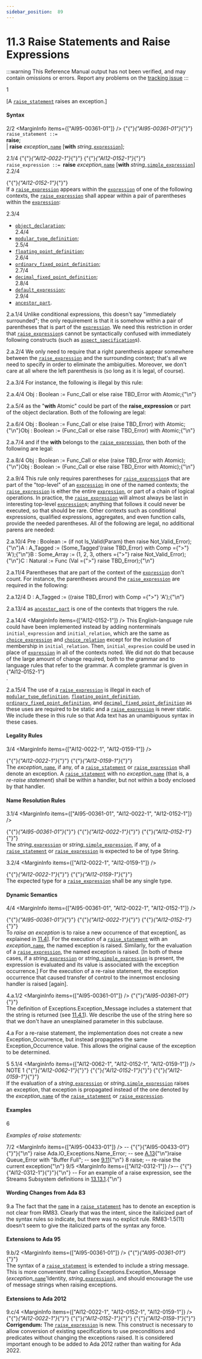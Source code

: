 ```yaml
---
sidebar_position:  89
---
```


# 11.3 Raise Statements and Raise Expressions

:::warning
This Reference Manual output has not been verified,
and may contain omissions or errors.
Report any problems on the [tracking issue](https://github.com/ada-lang-io/ada-lang-io/issues/20)
:::


<MarginText>1</MarginText>
<p>[A <code><a href="../AA-11/AA-11.3#S0308">raise_statement</a></code> raises an exception.] <br /></p>


#### Syntax

<MarginText>2/2</MarginText>
<MarginInfo items={["AI95-00361-01"]} />
<CodeBlock>
{"{"}<em>{"AI95-00361-01"}</em>{"}"} <br /><code>raise_statement</code><a id="S0308"></a><code> ::= </code><strong>raise</strong>;<br />      | <strong>raise</strong> <em>exception_</em><code><a href="../AA-4/AA-4.1#S0091">name</a></code> [<strong>with</strong> <em>string_</em><code><a href="../AA-4/AA-4.4#S0132">expression</a></code>];<br />

</CodeBlock>
<MarginText>2.1/4</MarginText>
<MarginInfo items={["AI12-0022-1", "AI12-0152-1"]} />
<CodeBlock>
{"{"}<em>{"AI12-0022-1"}</em>{"}"} {"{"}<em>{"AI12-0152-1"}</em>{"}"} <br /><code>raise_expression</code><a id="S0309"></a><code> ::= </code><strong>raise</strong> <em>exception_</em><code><a href="../AA-4/AA-4.1#S0091">name</a></code> [<strong>with</strong> <em>string_</em><code><a href="../AA-4/AA-4.4#S0138">simple_expression</a></code>]<br />

</CodeBlock>
<MarginText>2.2/4</MarginText>
<MarginInfo items={["AI12-0152-1"]} /><p>{"{"}<em>{"AI12-0152-1"}</em>{"}"} <br />If a <code><a href="../AA-11/AA-11.3#S0309">raise_expression</a></code> appears within the <code><a href="../AA-4/AA-4.4#S0132">expression</a></code> of one of the following contexts, the <code><a href="../AA-11/AA-11.3#S0309">raise_expression</a></code> shall appear within a pair of parentheses within the <code><a href="../AA-4/AA-4.4#S0132">expression</a></code>: <br /></p>

<MarginText>2.3/4</MarginText>
<ul>
<li><code><a href="../AA-3/AA-3.3#S0032">object_declaration</a></code>;<br /></li>
<MarginText>2.4/4</MarginText>
<li><code><a href="../AA-3/AA-3.5#S0043">modular_type_definition</a></code>;<br /></li>
<MarginText>2.5/4</MarginText>
<li><code><a href="../AA-3/AA-3.5#S0045">floating_point_definition</a></code>;<br /></li>
<MarginText>2.6/4</MarginText>
<li><code><a href="../AA-3/AA-3.5#S0048">ordinary_fixed_point_definition</a></code>;<br /></li>
<MarginText>2.7/4</MarginText>
<li><code><a href="../AA-3/AA-3.5#S0049">decimal_fixed_point_definition</a></code>;<br /></li>
<MarginText>2.8/4</MarginText>
<li><code><a href="../AA-3/AA-3.7#S0063">default_expression</a></code>;<br /></li>
<MarginText>2.9/4</MarginText>
<li><code><a href="../AA-4/AA-4.3#S0112">ancestor_part</a></code>. <br /></li>
</ul>
<MarginText>2.a.1/4</MarginText>
<Admonition type="aarm" aarm="reason" title="Reason: ">
<strong></strong>Unlike conditional expressions, this doesn't say "immediately surrounded"; the only requirement is that it is somehow within a pair of parentheses that is part of the <code><a href="../AA-4/AA-4.4#S0132">expression</a></code>. We need this restriction in order that <code><a href="../AA-11/AA-11.3#S0309">raise_expression</a></code>s cannot be syntactically confused with immediately following constructs (such as <code><a href="../AA-13/AA-13.1#S0346">aspect_specification</a></code>s). <br /></Admonition>

<MarginText>2.a.2/4</MarginText>
<Admonition type="aarm" aarm="discussion" title="Discussion: ">
<strong></strong>We only need to require that a right parenthesis appear somewhere between the <code><a href="../AA-11/AA-11.3#S0309">raise_expression</a></code> and the surrounding context; that's all we need to specify in order to eliminate the ambiguities. Moreover, we don't care at all where the left parenthesis is (so long as it is legal, of course).<br /></Admonition>

<MarginText>2.a.3/4</MarginText>
<Admonition type="aarm" aarm="note" title="Note: ">
For instance, the following is illegal by this rule: <br /></Admonition>

<MarginText>2.a.4/4</MarginText>
<CodeBlock language="ada">
Obj : Boolean := Func_Call or else raise TBD_Error with Atomic;{"\n"}

</CodeBlock>
<MarginText>2.a.5/4</MarginText>
<Admonition type="aarm" aarm="note" title="Note: ">
as the "<strong>with</strong> Atomic" could be part of the <strong>raise_expression</strong> or part of the object declaration. Both of the following are legal: <br /></Admonition>

<MarginText>2.a.6/4</MarginText>
<CodeBlock language="ada">
Obj : Boolean := Func_Call or else (raise TBD_Error) with Atomic;{"\n"}Obj : Boolean := (Func_Call or else raise TBD_Error) with Atomic;{"\n"}

</CodeBlock>
<MarginText>2.a.7/4</MarginText>
<Admonition type="aarm" aarm="note" title="Note: ">
and if the <strong>with</strong> belongs to the <code><a href="../AA-11/AA-11.3#S0309">raise_expression</a></code>, then both of the following are legal: <br /></Admonition>

<MarginText>2.a.8/4</MarginText>
<CodeBlock language="ada">
Obj : Boolean := Func_Call or else (raise TBD_Error with Atomic);{"\n"}Obj : Boolean := (Func_Call or else raise TBD_Error with Atomic);{"\n"}

</CodeBlock>
<MarginText>2.a.9/4</MarginText>
<Admonition type="aarm" aarm="note" title="Note: ">
This rule only requires parentheses for <code><a href="../AA-11/AA-11.3#S0309">raise_expression</a></code>s that are part of the "top-level" of an <code><a href="../AA-4/AA-4.4#S0132">expression</a></code> in one of the named contexts; the <code><a href="../AA-11/AA-11.3#S0309">raise_expression</a></code> is either the entire <code><a href="../AA-4/AA-4.4#S0132">expression</a></code>, or part of a chain of logical operations. In practice, the <code><a href="../AA-11/AA-11.3#S0309">raise_expression</a></code> will almost always be last in interesting top-level <code><a href="../AA-4/AA-4.4#S0132">expression</a></code>s; anything that follows it could never be executed, so that should be rare. Other contexts such as conditional expressions, qualified expressions, aggregates, and even function calls, provide the needed parentheses. All of the following are legal, no additional parens are needed: <br /></Admonition>

<MarginText>2.a.10/4</MarginText>
<CodeBlock language="ada">
Pre : Boolean  := (if not Is_Valid(Param) then raise Not_Valid_Error);{"\n"}A : A_Tagged   := (Some_Tagged'(raise TBD_Error) with Comp ={">"} 'A');{"\n"}B : Some_Array := (1, 2, 3, others ={">"} raise Not_Valid_Error);{"\n"}C : Natural    := Func (Val ={">"} raise TBD_Error);{"\n"}

</CodeBlock>
<MarginText>2.a.11/4</MarginText>
<Admonition type="aarm" aarm="note" title="Note: ">
Parentheses that are part of the context of the <code><a href="../AA-4/AA-4.4#S0132">expression</a></code> don't count. For instance, the parentheses around the <code><a href="../AA-11/AA-11.3#S0309">raise_expression</a></code> are required in the following: <br /></Admonition>

<MarginText>2.a.12/4</MarginText>
<CodeBlock language="ada">
D : A_Tagged   := ((raise TBD_Error) with Comp ={">"} 'A');{"\n"}

</CodeBlock>
<MarginText>2.a.13/4</MarginText>
<Admonition type="aarm" aarm="note" title="Note: ">
as <code><a href="../AA-4/AA-4.3#S0112">ancestor_part</a></code> is one of the contexts that triggers the rule.<br /></Admonition>

<MarginText>2.a.14/4</MarginText>
<MarginInfo items={["AI12-0152-1"]} /><Admonition type="aarm" aarm="note" title="Note: ">
This English-language rule could have been implemented instead by adding nonterminals <code>initial_expression</code> and <code>initial_relation</code>, which are the same as <code><a href="../AA-4/AA-4.4#S0133">choice_expression</a></code> and <code><a href="../AA-4/AA-4.4#S0134">choice_relation</a></code> except for the inclusion of membership in <code>initial_relation</code>. Then, <code>initial_expresion</code> could be used in place of <code><a href="../AA-4/AA-4.4#S0132">expression</a></code> in all of the contexts noted. We did not do that because of the large amount of change required, both to the grammar and to language rules that refer to the grammar. A complete grammar is given in {"AI12-0152-1"}<br />.<br /></Admonition>

<MarginText>2.a.15/4</MarginText>
<Admonition type="aarm" aarm="note" title="Note: ">
The use of a <code><a href="../AA-11/AA-11.3#S0309">raise_expression</a></code> is illegal in each of <code><a href="../AA-3/AA-3.5#S0043">modular_type_definition</a></code>, <code><a href="../AA-3/AA-3.5#S0045">floating_point_definition</a></code>, <code><a href="../AA-3/AA-3.5#S0048">ordinary_fixed_point_definition</a></code>, and <code><a href="../AA-3/AA-3.5#S0049">decimal_fixed_point_definition</a></code> as these uses are required to be static and a <code><a href="../AA-11/AA-11.3#S0309">raise_expression</a></code> is never static. We include these in this rule so that Ada text has an unambiguous syntax in these cases. <br /></Admonition>


#### Legality Rules

<MarginText>3/4</MarginText>
<MarginInfo items={["AI12-0022-1", "AI12-0159-1"]} /><p>{"{"}<em>{"AI12-0022-1"}</em>{"}"} {"{"}<em>{"AI12-0159-1"}</em>{"}"} <br />The <em>exception_</em><code><a href="../AA-4/AA-4.1#S0091">name</a></code>, if any, of a <code><a href="../AA-11/AA-11.3#S0308">raise_statement</a></code> or <code><a href="../AA-11/AA-11.3#S0309">raise_expression</a></code> shall denote an exception. A <code><a href="../AA-11/AA-11.3#S0308">raise_statement</a></code> with no <em>exception_</em><code><a href="../AA-4/AA-4.1#S0091">name</a></code> (that is, a <em>re-raise statement</em>) shall be within a handler, but not within a body enclosed by that handler. <br /></p>


#### Name Resolution Rules

<MarginText>3.1/4</MarginText>
<MarginInfo items={["AI95-00361-01", "AI12-0022-1", "AI12-0152-1"]} /><p>{"{"}<em>{"AI95-00361-01"}</em>{"}"} {"{"}<em>{"AI12-0022-1"}</em>{"}"} {"{"}<em>{"AI12-0152-1"}</em>{"}"} <br />The <em>string_</em><code><a href="../AA-4/AA-4.4#S0132">expression</a></code> or <em>string_</em><code><a href="../AA-4/AA-4.4#S0138">simple_expression</a></code>, if any, of a <code><a href="../AA-11/AA-11.3#S0308">raise_statement</a></code> or <code><a href="../AA-11/AA-11.3#S0309">raise_expression</a></code> is expected to be of type String.<br /></p>

<MarginText>3.2/4</MarginText>
<MarginInfo items={["AI12-0022-1", "AI12-0159-1"]} /><p>{"{"}<em>{"AI12-0022-1"}</em>{"}"} {"{"}<em>{"AI12-0159-1"}</em>{"}"} <br />The expected type for a <code><a href="../AA-11/AA-11.3#S0309">raise_expression</a></code> shall be any single type. <br /></p>


#### Dynamic Semantics

<MarginText>4/4</MarginText>
<MarginInfo items={["AI95-00361-01", "AI12-0022-1", "AI12-0152-1"]} /><p>{"{"}<em>{"AI95-00361-01"}</em>{"}"} {"{"}<em>{"AI12-0022-1"}</em>{"}"} {"{"}<em>{"AI12-0152-1"}</em>{"}"} <br />To <em>raise an exception</em> is to raise a new occurrence of that exception[, as explained in <a href="../AA-11/AA-11.4">11.4</a>]. For the execution of a <code><a href="../AA-11/AA-11.3#S0308">raise_statement</a></code> with an <em>exception_</em><code><a href="../AA-4/AA-4.1#S0091">name</a></code>, the named exception is raised. Similarly, for the evaluation of a <code><a href="../AA-11/AA-11.3#S0309">raise_expression</a></code>, the named exception is raised. [In both of these cases, if a <em>string_</em><code><a href="../AA-4/AA-4.4#S0132">expression</a></code> or <em>string_</em><code><a href="../AA-4/AA-4.4#S0138">simple_expression</a></code> is present, the expression is evaluated and its value is associated with the exception occurrence.] For the execution of a re-raise statement, the exception occurrence that caused transfer of control to the innermost enclosing handler is raised [again]. <br /></p>

<MarginText>4.a.1/2</MarginText>
<MarginInfo items={["AI95-00361-01"]} /><Admonition type="aarm" aarm="proof" title="Proof: ">
<strong></strong>{"{"}<em>{"AI95-00361-01"}</em>{"}"} <br />The definition of Exceptions.Exception_Message includes a statement that the string is returned (see <a href="../AA-11/AA-11.4#Subclause_11.4.1">11.4.1</a>). We describe the use of the string here so that we don't have an unexplained parameter in this subclause. <br /></Admonition>

<MarginText>4.a</MarginText>
<Admonition type="aarm" aarm="implementation-note" title="Implementation Note: ">
<strong></strong>For a re-raise statement, the implementation does not create a new Exception_Occurrence, but instead propagates the same Exception_Occurrence value. This allows the original cause of the exception to be determined. <br /></Admonition>

<MarginText>5</MarginText>
<MarginText>5.1/4</MarginText>
<MarginInfo items={["AI12-0062-1", "AI12-0152-1", "AI12-0159-1"]} /><Admonition type="aarm" aarm="note" title="Note: ">
NOTE 1   {"{"}<em>{"AI12-0062-1"}</em>{"}"} {"{"}<em>{"AI12-0152-1"}</em>{"}"} {"{"}<em>{"AI12-0159-1"}</em>{"}"} <br />If the evaluation of a <em>string_</em><code><a href="../AA-4/AA-4.4#S0132">expression</a></code> or <em>string_</em><code><a href="../AA-4/AA-4.4#S0138">simple_expression</a></code> raises an exception, that exception is propagated instead of the one denoted by the <em>exception_</em><code><a href="../AA-4/AA-4.1#S0091">name</a></code> of the <code><a href="../AA-11/AA-11.3#S0308">raise_statement</a></code> or <code><a href="../AA-11/AA-11.3#S0309">raise_expression</a></code>. <br /></Admonition>


#### Examples

<MarginText>6</MarginText>
<p><em>Examples of raise statements:</em> <br /></p>

<MarginText>7/2</MarginText>
<MarginInfo items={["AI95-00433-01"]} /><CodeBlock language="ada">
--  {"{"}{"AI95-00433-01"}{"}"}{"\n"} raise Ada.IO_Exceptions.Name_Error;   -- see <a href="../AA-A/AA-A.13">A.13</a>{"\n"}raise Queue_Error with "Buffer Full"; -- see <a href="../AA-9/AA-9.11">9.11</a>{"\n"}
<MarginText>8</MarginText>
raise;                                -- re-raise the current exception{"\n"}
<MarginText>9/5</MarginText>
<MarginInfo items={["AI12-0312-1"]} />--  {"{"}{"AI12-0312-1"}{"}"}{"\n"} -- For an example of a raise expression, see the Streams Subsystem definitions in <a href="../AA-13/AA-13.13#Subclause_13.13.1">13.13.1</a>.{"\n"}

</CodeBlock>

#### Wording Changes from Ada 83

<MarginText>9.a</MarginText>
<Admonition type="aarm" aarm="note" title="Note: ">
The fact that the <code><a href="../AA-4/AA-4.1#S0091">name</a></code> in a <code><a href="../AA-11/AA-11.3#S0308">raise_statement</a></code> has to denote an exception is not clear from RM83. Clearly that was the intent, since the italicized part of the syntax rules so indicate, but there was no explicit rule. RM83-1.5(11) doesn't seem to give the italicized parts of the syntax any force. <br /></Admonition>


#### Extensions to Ada 95

<MarginText>9.b/2</MarginText>
<MarginInfo items={["AI95-00361-01"]} /><Admonition type="aarm" aarm="note" title="Note: ">
{"{"}<em>{"AI95-00361-01"}</em>{"}"} <br />The syntax of a <code><a href="../AA-11/AA-11.3#S0308">raise_statement</a></code> is extended to include a string message. This is more convenient than calling Exceptions.Exception_Message (<em>exception_</em><code><a href="../AA-4/AA-4.1#S0091">name</a></code>'Identity, <em>string_</em><code><a href="../AA-4/AA-4.4#S0132">expression</a></code>), and should encourage the use of message strings when raising exceptions. <br /></Admonition>


#### Extensions to Ada 2012

<MarginText>9.c/4</MarginText>
<MarginInfo items={["AI12-0022-1", "AI12-0152-1", "AI12-0159-1"]} /><Admonition type="aarm" aarm="note" title="Note: ">
{"{"}<em>{"AI12-0022-1"}</em>{"}"} {"{"}<em>{"AI12-0152-1"}</em>{"}"} {"{"}<em>{"AI12-0159-1"}</em>{"}"} <strong><br />Corrigendum:</strong> The <code><a href="../AA-11/AA-11.3#S0309">raise_expression</a></code> is new. This construct is necessary to allow conversion of existing specifications to use preconditions and predicates without changing the exceptions raised. It is considered important enough to be added to Ada 2012 rather than waiting for Ada 2022. <br /></Admonition>

